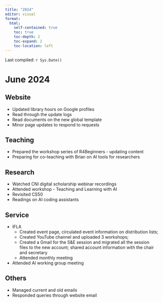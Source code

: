 ```yaml
---
title: "2024"
editor: visual
format: 
  html:
    self-contained: true
    toc: true
    toc-depth: 2
    toc-expand: 2
    toc-location: left
---
```


Last compiled: `r Sys.Date()`

# **June 2024**

## Website

-   Updated library hours on Google profiles
-   Read through the update logs
-   Read documents on the new global template
-   Minor page updates to respond to requests

## Teaching

-   Prepared the workshop series of R4Beginners - updating content
-   Preparing for co-teaching with Brian on AI tools for researchers

## Research

-   Watched CNI digital scholarship webinar recordings
-   Attended workshop - Teaching and Learning with AI
-   Revisited CS50
-   Readings on AI coding assistants

## Service

-   IFLA
    -   Created event page, circulated event information on distribution lists;
    -   Created YouTube channel and uploaded 3 workshops;
    -   Created a Gmail for the S&E session and migrated all the session files to the new account; shared account information with the chair and secretary
    -   Attended monthly meeting
-   Attended AI working group meeting

## Others

-   Managed current and old emails
-   Responded queries through website email
